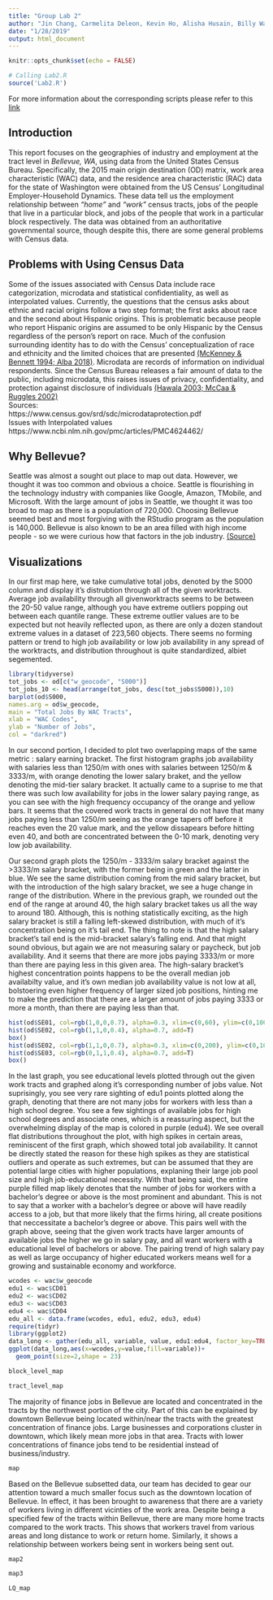 ---
title: "Group Lab 2"
author: "Jin Chang, Carmelita Deleon, Kevin Ho, Alisha Husain, Billy Wang"
date: "1/28/2019"
output: html_document
---

```{r setup, include=FALSE, warning=FALSE,message=FALSE}
knitr::opts_chunk$set(echo = FALSE)

# Calling Lab2.R
source('Lab2.R')
```
For more information about the corresponding scripts please refer to this [link](https://github.com/jinc132/GEOG458_Group_Lab2/blob/master/Lab2.R)

## Introduction

This report focuses on the geographies of industry and employment at the tract level  in _Bellevue, WA_, using data from the United States Census Bureau. Specifically, the 2015 main origin destination (OD) matrix, work area characteristic (WAC) data, and the residence area characteristic (RAC) data for the state of Washington were obtained from the US Census' Longitudinal Employer-Household Dynamics. These data tell us the employment relationship between *"home"* and *"work"* census tracts, jobs of the people that live in a particular block, and jobs of the people that work in a particular block respectively. The data was obtained from an authoritative governmental source, though despite this, there are some general problems with Census data.


## Problems with Using Census Data

Some of the issues associated with Census Data include race categorization, microdata and statistical confidentiality, as well as interpolated values. Currently, the questions that the census asks about ethnic and racial origins follow a two step format; the first asks about race and the second about Hispanic origins. This is problematic because people who report Hispanic origins are assumed to be only Hispanic by the Census regardless of the person's report on race. Much of the confusion surrounding identity has to do with the Census' conceptualization of race and ethnicity and the limited choices that are presented [(McKenney & Bennett 1994; Alba 2018)](https://www.ncbi.nlm.nih.gov/pmc/articles/PMC1402238/). Microdata are records of information on individual respondents. Since the Census Bureau releases a fair amount of data to the public, including microdata, this raises issues of privacy, confidentiality, and protection against disclosure of individuals [(Hawala 2003; McCaa & Ruggles 2002)](http://users.pop.umn.edu/~rmccaa/census_microdata_revolution.pdf)<br>
Sources:<br>
https://www.census.gov/srd/sdc/microdataprotection.pdf<br>
Issues with Interpolated values<br>
https://www.ncbi.nlm.nih.gov/pmc/articles/PMC4624462/ 

## Why Bellevue?
 
Seattle was almost a sought out place to map out data. However, we thought it was too common and obvious a choice. Seattle is flourishing in the technology industry with companies like Google, Amazon, TMobile, and Microsoft. With the large amount of jobs in Seattle, we thought it was too broad to map as there is a population of 720,000. Choosing Bellevue seemed best and most forgiving with the RStudio program as the population is 140,000. Bellevue is also known to be an area filled with high income people - so we were curious how that factors in the job industry. [(Source)](https://www.google.com/search?ei=pQJcXMPiHdOfjgS0nqnIBA&q=popular+city+washington+state&oq=popular+city+washington+state&gs_l=psy-ab.3..0i8i13i30.16394.20554..20679...0.0..0.574.5920.0j15j8j1j0j2......0....1..gws-wiz.......0i71j0j0i67j0i131i67j0i131j0i22i30j33i22i29i30.xPe940r9_qs)

## Visualizations

In our first map here, we take cumulative total jobs, denoted by the S000 column and display it's distrubtion through 
all of the given worktracts. Average job availability through all givenworktracts seems to be between the 20-50 value range, although you have extreme outliers popping out between each quantile range. These extreme outlier values are to be expected but not heavily reflected upon, as there are only a dozen standout extreme values in a dataset of 223,560 objects. There seems no forming pattern or trend to high job availability or low job availability in any spread of the worktracts, and distribution throughout is quite standardized, albiet segemented. 

```{r first, echo=FALSE}
library(tidyverse)
tot_jobs <- od[c("w_geocode", "S000")]
tot_jobs_10 <- head(arrange(tot_jobs, desc(tot_jobs$S000)),10)
barplot(od$S000,
names.arg = od$w_geocode,
main = "Total Jobs By WAC Tracts",
xlab = "WAC Codes",
ylab = "Number of Jobs",
col = "darkred")
```


In our second portion, I decided to plot two overlapping maps of the same metric : salary earning bracket. The first histogram
graphs job availability with salaries less than 1250/m with ones with salaries between 1250/m & 3333/m, with orange denoting the lower salary braket, and the yellow denoting the mid-tier salary bracket. It actually came to a suprise to me that there was such low availability for jobs in the lower salary paying range, as you can see with the high frequency occupancy of the orange and yellow bars. It seems that the covered work tracts in general do not have that many jobs paying less than 1250/m seeing as the orange tapers off before it reaches even the 20 value mark, and the yellow dissapears before hitting even 40, and both are concentrated between the 0-10 mark, denoting very low job availability. 


Our second graph plots the 1250/m - 3333/m salary bracket against the >3333/m salary bracket, with the former being in green and the latter in blue. We see the same distribution coming from the mid salary bracket, but with the introduction of the high salary bracket, we see a huge change in range of the distribution. Where in the previous graph, we rounded out the end of the range at around 40, the high salary bracket takes us all the way to around 180. Although, this is nothing statistically exciting, as the high salary bracket is still a falling left-skewed distribution, with much of it's concentration being on it's tail end. The thing to note is that the high salary bracket's tail end is the mid-bracket salary's falling end. And that might sound obvious, but again we are not measuring salary or paycheck, but job availability. And it seems that there are more jobs paying 3333/m or more than there are paying less in this given area. The high-salary bracket's highest concentration points happens to be the overall median job availabilty value, and it's own median job availability value is not low at all, bolstoering even higher frequency of larger sized job positions, hinting me to make the prediction that there are a larger amount of jobs paying 3333 or more a month, than there are paying less than that. 

```{r second, echo=FALSE}
hist(od$SE01, col=rgb(1,0,0,0.7), alpha=0.3, xlim=c(0,60), ylim=c(0,100), main="Number of Jobs Overlayed with SE01 & SE02", xlab="Number of Jobs")
hist(od$SE02, col=rgb(1,1,0,0.4), alpha=0.7, add=T)
box()
hist(od$SE02, col=rgb(1,1,0,0.7), alpha=0.3, xlim=c(0,200), ylim=c(0,100), main="Number of Jobs Overlayed with SE02 & SE03", xlab="Number of Jobs")
hist(od$SE03, col=rgb(0,1,1,0.4), alpha=0.7, add=T)
box()
```


In the last graph, you see educational levels plotted through out the given work tracts and graphed along it's corresponding number
of jobs value. Not suprisingly, you see very rare sighting of edu1 points plotted along the graph, denoting that there are not many jobs for workers with less than a high school degree. You see a few sightings of available jobs for high school degrees and associate ones, which is a reassuring aspect, but the overwhelming display of the map is colored in purple (edu4). We see overall flat distributions throughout the plot, with high spikes in certain areas, reminiscent of the first graph, which showed total job availability. It cannot be directly stated the reason for these high spikes as they are statistical outliers and operate as such extremes, but can be assumed that they are potential large cities with higher populations, explaning their large job pool size and high job-educational necessity. With that being said, the entire purple filled map likely denotes that the number of jobs for workers with a bachelor's degree or above is the most prominent and abundant. This is not to say that a worker with a bachelor's degree or above will have readily access to a job, but that more likely that the firms hiring, all create positions that neccessitate a bachelor's degree or above. This pairs well with the graph above, seeing that the given work tracts have larger amounts of available jobs the higher we go in salary pay, and all want workers with a educational level of bachelors or above. The pairing trend of high salary pay as well as large occupancy of higher educated workers means well for a growing and sustainable economy and workforce. 

```{r third, echo=FALSE}
wcodes <- wac$w_geocode
edu1 <- wac$CD01
edu2 <- wac$CD02
edu3 <- wac$CD03
edu4 <- wac$CD04
edu_all <- data.frame(wcodes, edu1, edu2, edu3, edu4)
require(tidyr)
library(ggplot2)
data_long <- gather(edu_all, variable, value, edu1:edu4, factor_key=TRUE, -wcodes)
ggplot(data_long,aes(x=wcodes,y=value,fill=variable))+
  geom_point(size=2,shape = 23)

```

```{r three, echo=FALSE}
block_level_map

tract_level_map
```

The majority of finance jobs in Bellevue are located and concentrated in the tracts by the northwest portion of the city. Part of this can be explained by downtown Bellevue being located within/near the tracts with the greatest concentration of finance jobs. Large businesses and corporations cluster in downtown, which likely mean more jobs in that area. Tracts with lower concentrations of finance jobs tend to be residential instead of business/industry.

```{r four, echo=FALSE}
map
```

Based on the Bellevue subsetted data, our team has decided to gear our attention toward a much smaller focus such as the downtown location of Bellevue. In effect, it has been brought to awareness that there are a variety of workers living in different vicinties of the work area. Despite being a specified few of the tracts within Bellevue, there are many more home tracts compared to the work tracts. This shows that workers travel from various areas and long distance to work or return home. Similarly, it shows a relationship between workers being sent in workers being sent out.

```{r five, echo=FALSE}
map2

map3
```

```{r six, echo=FALSE}
LQ_map
```
